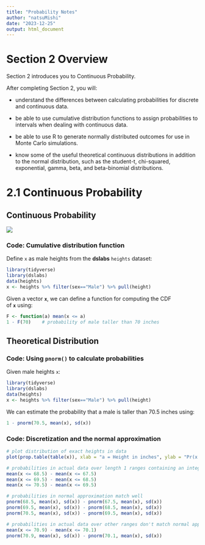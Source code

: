 ```yaml
---
title: "Probability Notes"
author: "natsuMishi"
date: "2023-12-25"
output: html_document
---
```


# Section 2 Overview

Section 2 introduces you to Continuous Probability.

After completing Section 2, you will:

-   understand the differences between calculating probabilities for discrete and continuous data.

-   be able to use cumulative distribution functions to assign probabilities to intervals when dealing with continuous data.

-   be able to use R to generate normally distributed outcomes for use in Monte Carlo simulations.

-   know some of the useful theoretical continuous distributions in addition to the normal distribution, such as the student-t, chi-squared, exponential, gamma, beta, and beta-binomial distributions.

# 2.1 Continuous Probability

## Continuous Probability

![](images/clipboard-2810912530.png)

### Code: Cumulative distribution function

Define `x` as male heights from the **dslabs** `heights` dataset:

```r
library(tidyverse)
library(dslabs)
data(heights)
x <- heights %>% filter(sex=="Male") %>% pull(height)
```

Given a vector **`x`**, we can define a function for computing the CDF of **`x`** using:

```r
F <- function(a) mean(x <= a)
1 - F(70)    # probability of male taller than 70 inches
```

## Theoretical Distribution

### Code: Using `pnorm()` to calculate probabilities

Given male heights `x`:

```r
library(tidyverse)
library(dslabs)
data(heights)
x <- heights %>% filter(sex=="Male") %>% pull(height)
```

We can estimate the probability that a male is taller than 70.5 inches using:

```r
1 - pnorm(70.5, mean(x), sd(x))
```

### Code: Discretization and the normal approximation

```r
# plot distribution of exact heights in data
plot(prop.table(table(x)), xlab = "a = Height in inches", ylab = "Pr(x = a)")

# probabilities in actual data over length 1 ranges containing an integer
mean(x <= 68.5) - mean(x <= 67.5)
mean(x <= 69.5) - mean(x <= 68.5)
mean(x <= 70.5) - mean(x <= 69.5)

# probabilities in normal approximation match well
pnorm(68.5, mean(x), sd(x)) - pnorm(67.5, mean(x), sd(x))
pnorm(69.5, mean(x), sd(x)) - pnorm(68.5, mean(x), sd(x))
pnorm(70.5, mean(x), sd(x)) - pnorm(69.5, mean(x), sd(x))

# probabilities in actual data over other ranges don't match normal approx as well
mean(x <= 70.9) - mean(x <= 70.1)
pnorm(70.9, mean(x), sd(x)) - pnorm(70.1, mean(x), sd(x))
```
